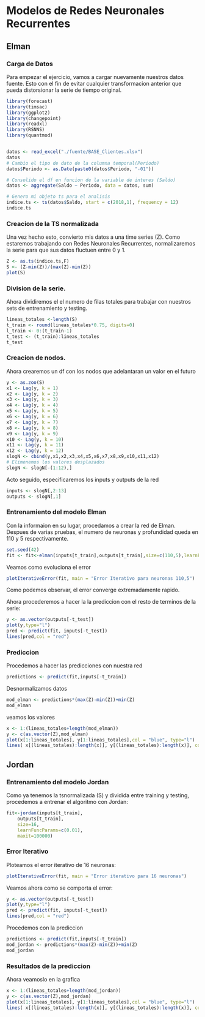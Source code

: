 # Modelos de Redes Neuronales Recurrentes

## Elman


### Carga de Datos
Para empezar el ejercicio, vamos a cargar nuevamente nuestros datos fuente. Esto con el fin de evitar cualquier transformacion anterior que pueda distorsionar la serie de tiempo original.

```r
library(forecast)
library(timsac)
library(ggplot2)
library(changepoint)
library(readxl)
library(RSNNS)
library(quantmod)


datos <- read_excel("./fuente/BASE_Clientes.xlsx")
datos
# Cambio el tipo de dato de la columna temporal(Periodo)
datos$Periodo <- as.Date(paste0(datos$Periodo, "-01"))

# Consolido el df en funcion de la variable de interes (Saldo)
datos <- aggregate(Saldo ~ Periodo, data = datos, sum)

# Genero mi objeto ts para el analisis
indice.ts <- ts(datos$Saldo, start = c(2018,1), frequency = 12)
indice.ts
```


### Creacion de la TS normalizada 

Una vez hecho esto, convierto mis datos a una time series (Z). Como estaremos trabajando con Redes Neuronales Recurrentes, normalizaremos la serie para que sus datos fluctuen entre 0 y 1.

```r
Z <- as.ts(indice.ts,F)
S <- (Z-min(Z))/(max(Z)-min(Z))
plot(S)

```

### Division de la serie.

Ahora dividiremos el el numero de filas totales para trabajar con nuestros sets de entrenamiento y testing. 

```r
lineas_totales <-length(S)
t_train <- round(lineas_totales*0.75, digits=0)
l_train <- 0:(t_train-1) 
t_test <- (t_train):lineas_totales
t_test

```
### Creacion de nodos.

Ahora crearemos un df con los nodos que adelantaran un valor en el futuro

```r
y <- as.zoo(S)
x1 <- Lag(y, k = 1)
x2 <- Lag(y, k = 2)
x3 <- Lag(y, k = 3)
x4 <- Lag(y, k = 4)
x5 <- Lag(y, k = 5)
x6 <- Lag(y, k = 6)
x7 <- Lag(y, k = 7)
x8 <- Lag(y, k = 8)
x9 <- Lag(y, k = 9)
x10 <- Lag(y, k = 10)
x11 <- Lag(y, k = 11)
x12 <- Lag(y, k = 12)
slogN <- cbind(y,x1,x2,x3,x4,x5,x6,x7,x8,x9,x10,x11,x12)
# Elimenemos los valores desplazados
slogN <- slogN[-(1:12),]
```

Acto seguido, especificaremos los inputs y outputs de la red

```r
inputs <- slogN[,2:13]
outputs <- slogN[,1]

```

### Entrenamiento del modelo Elman

Con la informaion en su lugar, procedamos a crear la red de Elman. Despues de varias pruebas, el numero de neuronas y profundidad queda en 110 y 5 respectivamente. 

```r
set.seed(42)
fit <- fit<-elman(inputs[t_train],outputs[t_train],size=c(110,5),learnFuncParams=c(0.1),maxit=100000)
```

Veamos como evoluciona el error

```r
plotIterativeError(fit, main = "Error Iterativo para neuronas 110,5")
```
Como podemos observar, el error converge extremadamente rapido. 



Ahora procederemos a hacer la la prediccion con el resto de terminos de la serie:

```r
y <- as.vector(outputs[-t_test])
plot(y,type="l")
pred <- predict(fit, inputs[-t_test])
lines(pred,col = "red")
```
### Prediccion

Procedemos a hacer las predicciones con nuestra red
```r
predictions <- predict(fit,inputs[-t_train])
```

Desnormalizamos datos

```r
mod_elman <- predictions*(max(Z)-min(Z))+min(Z)
mod_elman
```

veamos los valores

```r
x <- 1:(lineas_totales+length(mod_elman))
y <- c(as.vector(Z),mod_elman)
plot(x[1:lineas_totales], y[1:lineas_totales],col = "blue", type="l")
lines( x[(lineas_totales):length(x)], y[(lineas_totales):length(x)], col="red")
```

## Jordan

### Entrenamiento del modelo Jordan

Como ya tenemos la tsnormalizada (S) y dividida entre training y testing, procedemos a entrenar el algoritmo con Jordan: 

```r
fit<-jordan(inputs[t_train],
    outputs[t_train],
    size=16,
    learnFuncParams=c(0.01),
    maxit=100000)
```

### Error Iterativo

Ploteamos el error iterativo de 16 neuronas:
```r
plotIterativeError(fit, main = "Error iterativo para 16 neuronas")
```


Veamos ahora como se comporta el error: 

```r
y <- as.vector(outputs[-t_test])
plot(y,type="l")
pred <- predict(fit, inputs[-t_test])
lines(pred,col = "red")
```
Procedemos con la prediccion
```r
predictions <- predict(fit,inputs[-t_train])
mod_jordan <- predictions*(max(Z)-min(Z))+min(Z)
mod_jordan
```

### Resultados de la prediccion

Ahora veamoslo en la grafica

```r
x <- 1:(lineas_totales+length(mod_jordan))
y <- c(as.vector(Z),mod_jordan)
plot(x[1:lineas_totales], y[1:lineas_totales],col = "blue", type="l")
lines( x[(lineas_totales):length(x)], y[(lineas_totales):length(x)], col="red")
```











